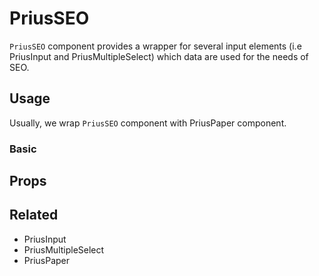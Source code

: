 

<Meta
  component={PriusSEO}
  id="Components|PriusSEO"
  title="Components|PriusSEO"
/>

# PriusSEO

`PriusSEO` component provides a wrapper for several input elements (i.e <LinkTo kind="Components| PriusInput">PriusInput</LinkTo> and <LinkTo kind="Components| PriusMultipleSelect">PriusMultipleSelect</LinkTo>) which data are used for the needs of SEO.

## Usage

Usually, we wrap `PriusSEO` component with <LinkTo kind="Components| PriusPaper">PriusPaper</LinkTo> component.

### Basic

<Preview>
  <Story name="Basic">
    <PriusPaper padding="large">
      <PriusSEO
        data={[
          {
            title: "PriusSEO",
            description: "This is PriusSEO stories",
            keywords: ["SEO", "Prius"],
            language: "ID",
          },
        ]}
        isSlugActive={true}
        slug="test-slug"
        placeholder="Masukkan slug"
      />
    </PriusPaper>
  </Story>
</Preview>

## Props

<Props of={PriusSEO} />

## Related

- <LinkTo kind="Components|PriusInput">PriusInput</LinkTo>
- <LinkTo kind="Components|PriusMultipleSelect">PriusMultipleSelect</LinkTo>
- <LinkTo kind="Components|PriusPaper">PriusPaper</LinkTo>
